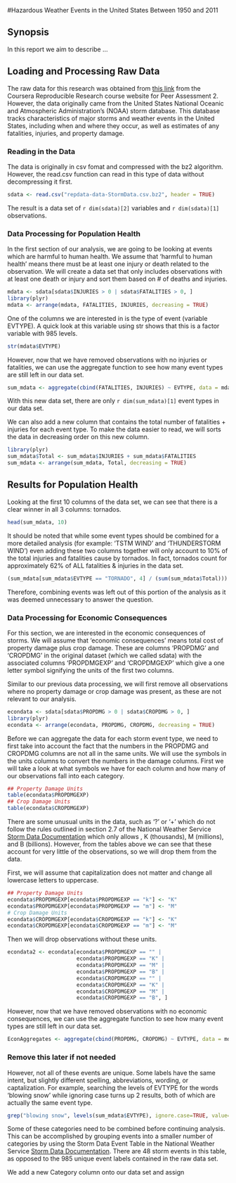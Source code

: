 #Hazardous Weather Events in the United States Between 1950 and 2011

## Synopsis

In this report we aim to describe ...

## Loading and Processing Raw Data

The raw data for this research was obtained from [this link](https://d396qusza40orc.cloudfront.net/repdata%2Fdata%2FStormData.csv.bz2) from the Coursera Reproducible Research course website for Peer Assessment 2. However, the data originally came from the United States National Oceanic and Atmospheric Administration's (NOAA) storm database. This database tracks characteristics of major storms and weather events in the United States, including when and where they occur, as well as estimates of any fatalities, injuries, and property damage.

### Reading in the Data

The data is originally in csv fomat and compressed with the bz2 algorithm. However, the read.csv function can read in this type of data without decompressing it first.

```r
sdata <- read.csv("repdata-data-StormData.csv.bz2", header = TRUE)
```

The result is a data set of `r dim(sdata)[2]` variables and `r dim(sdata)[1]` observations.

### Data Processing for Population Health

In the first section of our analysis, we are going to be looking at events which are harmful to human health. We assume that 'harmful to human health' means there must be at least one injury or death related to the observation. We will create a data set that only includes observations with at least one death or injury and sort them based on # of deaths and injuries.

```r
mdata <- sdata[sdata$INJURIES > 0 | sdata$FATALITIES > 0, ]
library(plyr)
mdata <- arrange(mdata, FATALITIES, INJURIES, decreasing = TRUE)
```

One of the columns we are interested in is the type of event (variable EVTYPE). A quick look at this variable using str shows that this is a factor variable with 985 levels. 

```r
str(mdata$EVTYPE)
```

However, now that we have removed observations with no injuries or fatalities, we can use the aggregate function to see how many event types are still left in our data set.

```r
sum_mdata <- aggregate(cbind(FATALITIES, INJURIES) ~ EVTYPE, data = mdata, sum)
```

With this new data set, there are only `r dim(sum_mdata)[1]` event types in our data set.

We can also add a new column that contains the total number of fatalities + injuries for each event type. To make the data easier to read, we will sorts the data in decreasing order on this new column.

```r
library(plyr)
sum_mdata$Total <- sum_mdata$INJURIES + sum_mdata$FATALITIES
sum_mdata <- arrange(sum_mdata, Total, decreasing = TRUE)
```

## Results for Population Health

Looking at the first 10 columns of the data set, we can see that there is a clear winner in all 3 columns: tornados.

```r
head(sum_mdata, 10)
```

It should be noted that while some event types should be combined for a more detailed analysis (for example: 'TSTM WIND' and 'THUNDERSTORM WIND') even adding these two columns together will only account to 10% of the total injuries and fatalities cause by tornados. In fact, tornados count for approximately 62% of ALL fatalities & injuries in the data set.

```r
(sum_mdata[sum_mdata$EVTYPE == "TORNADO", 4] / (sum(sum_mdata$Total))) * 100
```

Therefore, combining events was left out of this portion of the analysis as it was deemed unnecessary to answer the question.

### Data Processing for Economic Consequences

For this section, we are interested in the economic consequences of storms. We will assume that 'economic consequences' means total cost of property damage plus crop damage. These are columns 'PROPDMG' and 'CROPDMG' in the original dataset (which we called sdata) with the associated columns 'PROPDMGEXP' and 'CROPDMGEXP' which give a one letter symbol signifying the units of the first two columns.

Similar to our previous data processing, we will first remove all observations where no property damage or crop damage was present, as these are not relevant to our analysis.

```r
econdata <- sdata[sdata$PROPDMG > 0 | sdata$CROPDMG > 0, ]
library(plyr)
econdata <- arrange(econdata, PROPDMG, CROPDMG, decreasing = TRUE)
```

Before we can aggregate the data for each storm event type, we need to first take into account the fact that the numbers in the PROPDMG and CROPDMG columns are not all in the same units. We will use the symbols in the units columns to convert the numbers in the damage columns. First we will take a look at what symbols we have for each column and how many of our observations fall into each category.

```r
## Property Damage Units
table(econdata$PROPDMGEXP)
## Crop Damage Units
table(econdata$CROPDMGEXP)
```

There are some unusual units in the data, such as '?' or '+' which do not follow the rules outlined in section 2.7 of the National Weather Service [Storm Data Documentation](https://d396qusza40orc.cloudfront.net/repdata%2Fpeer2_doc%2Fpd01016005curr.pdf) which only allows <blank>, K (thousands), M (millions), and B (billions). However, from the tables above we can see that these account for very little of the observations, so we will drop them from the data.

First, we will assume that capitalization does not matter and change all lowercase letters to uppercase.

```r
## Property Damage Units
econdata$PROPDMGEXP[econdata$PROPDMGEXP == "k"] <- "K"
econdata$PROPDMGEXP[econdata$PROPDMGEXP == "m"] <- "M"
# Crop Damage Units
econdata$CROPDMGEXP[econdata$CROPDMGEXP == "k"] <- "K"
econdata$CROPDMGEXP[econdata$CROPDMGEXP == "m"] <- "M"
```

Then we will drop observations without these units.

```r
econdata2 <- econdata[econdata$PROPDMGEXP == "" |
                      econdata$PROPDMGEXP == "K" |
                      econdata$PROPDMGEXP == "M" |
                      econdata$PROPDMGEXP == "B" |
                      econdata$CROPDMGEXP == "" |
                      econdata$CROPDMGEXP == "K" |
                      econdata$CROPDMGEXP == "M" |
                      econdata$CROPDMGEXP == "B", ]
```

However, now that we have removed observations with no economic consequences, we can use the aggregate function to see how many event types are still left in our data set.

```r
EconAggregates <- aggregate(cbind(PROPDMG, CROPDMG) ~ EVTYPE, data = mdata, sum)
```

### Remove this later if not needed
However, not all of these events are unique. Some labels have the same intent, but slightly different spelling, abbreviations, wording, or captalization. For example, searching the levels of EVTYPE for the words 'blowing snow' while ignoring case turns up 2 results, both of which are actually the same event type.

```r
grep("blowing snow", levels(sum_mdata$EVTYPE), ignore.case=TRUE, value=TRUE)
```

Some of these categories need to be combined before continuing analysis. This can be accomplished by grouping events into a smaller number of categories by using the Storm Data Event Table in the National Weather Service [Storm Data Documentation](https://d396qusza40orc.cloudfront.net/repdata%2Fpeer2_doc%2Fpd01016005curr.pdf). There are 48 storm events in this table, as opposed to the 985 unique event labels contained in the raw data set.

We add a new Category column onto our data set and assign 
